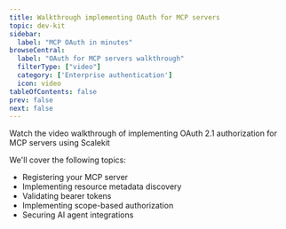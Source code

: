 ```yaml
---
title: Walkthrough implementing OAuth for MCP servers
topic: dev-kit
sidebar:
  label: "MCP OAuth in minutes"
browseCentral:
  label: "OAuth for MCP servers walkthrough"
  filterType: ["video"]
  category: ['Enterprise authentication']
  icon: video
tableOfContents: false
prev: false
next: false
---
```




Watch the video walkthrough of implementing OAuth 2.1 authorization for MCP servers using Scalekit

<VideoPlayer link="https://www.youtube.com/embed/-gFAWf5aSLw" />

We'll cover the following topics:
- Registering your MCP server
- Implementing resource metadata discovery
- Validating bearer tokens
- Implementing scope-based authorization
- Securing AI agent integrations
